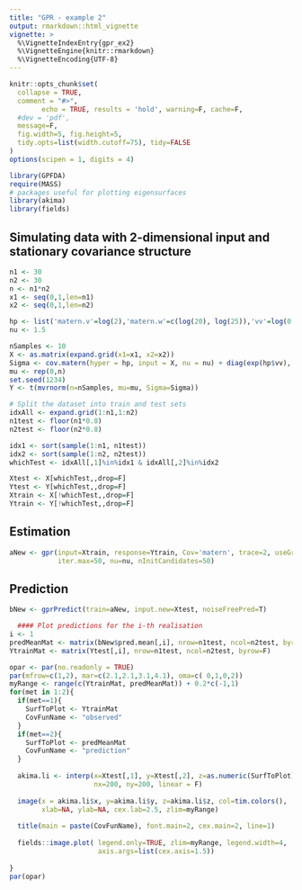```yaml
---
title: "GPR - example 2"
output: rmarkdown::html_vignette
vignette: >
  %\VignetteIndexEntry{gpr_ex2}
  %\VignetteEngine{knitr::rmarkdown}
  %\VignetteEncoding{UTF-8}
---
```


```r
knitr::opts_chunk$set(
  collapse = TRUE,
  comment = "#>",
        echo = TRUE, results = 'hold', warning=F, cache=F, 
  #dev = 'pdf', 
  message=F, 
  fig.width=5, fig.height=5,
  tidy.opts=list(width.cutoff=75), tidy=FALSE
)
options(scipen = 1, digits = 4)
```

```r
library(GPFDA)
require(MASS)
# packages useful for plotting eigensurfaces
library(akima)
library(fields)
```

## Simulating data with 2-dimensional input and stationary covariance structure

```r
n1 <- 30
n2 <- 30
n <- n1*n2
x1 <- seq(0,1,len=n1)
x2 <- seq(0,1,len=n2)

hp <- list('matern.v'=log(2),'matern.w'=c(log(20), log(25)),'vv'=log(0.2))
nu <- 1.5

nSamples <- 10
X <- as.matrix(expand.grid(x1=x1, x2=x2))
Sigma <- cov.matern(hyper = hp, input = X, nu = nu) + diag(exp(hp$vv), n)
mu <- rep(0,n)
set.seed(1234)
Y <- t(mvrnorm(n=nSamples, mu=mu, Sigma=Sigma))

# Split the dataset into train and test sets
idxAll <- expand.grid(1:n1,1:n2)
n1test <- floor(n1*0.8)
n2test <- floor(n2*0.8)

idx1 <- sort(sample(1:n1, n1test))
idx2 <- sort(sample(1:n2, n2test))
whichTest <- idxAll[,1]%in%idx1 & idxAll[,2]%in%idx2

Xtest <- X[whichTest,,drop=F]
Ytest <- Y[whichTest,,drop=F]
Xtrain <- X[!whichTest,,drop=F]
Ytrain <- Y[!whichTest,,drop=F]
```


## Estimation
```r
aNew <- gpr(input=Xtrain, response=Ytrain, Cov='matern', trace=2, useGradient=T,
            iter.max=50, nu=nu, nInitCandidates=50)
```

## Prediction
```r
bNew <- gprPredict(train=aNew, input.new=Xtest, noiseFreePred=T)
```


```r
  #### Plot predictions for the i-th realisation
i <- 1
predMeanMat <- matrix(bNew$pred.mean[,i], nrow=n1test, ncol=n2test, byrow=F)
YtrainMat <- matrix(Ytest[,i], nrow=n1test, ncol=n2test, byrow=F)

opar <- par(no.readonly = TRUE)
par(mfrow=c(1,2), mar=c(2.1,2.1,3.1,4.1), oma=c( 0,1,0,2))
myRange <- range(c(YtrainMat, predMeanMat)) + 0.2*c(-1,1)
for(met in 1:2){
  if(met==1){
    SurfToPlot <- YtrainMat
    CovFunName <- "observed"
  }
  if(met==2){
    SurfToPlot <- predMeanMat
    CovFunName <- "prediction"
  }
  
  akima.li <- interp(x=Xtest[,1], y=Xtest[,2], z=as.numeric(SurfToPlot),
                     nx=200, ny=200, linear = F)
  
  image(x = akima.li$x, y=akima.li$y, z=akima.li$z, col=tim.colors(),
        xlab=NA, ylab=NA, cex.lab=2.5, zlim=myRange)
  
  title(main = paste(CovFunName), font.main=2, cex.main=2, line=1)
  
  fields::image.plot( legend.only=TRUE, zlim=myRange, legend.width=4,
                      axis.args=list(cex.axis=1.5))
  
}
par(opar)
```

